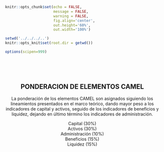 <!-- Configuración CHUNKS -->

```r

knitr::opts_chunk$set(echo = FALSE,
                      message = FALSE,
                      warning = FALSE,
                      fig.align='center',
                      out.height='60%',
                      out.width='100%')

setwd('../../../..')
knitr::opts_knit$set(root.dir = getwd())

options(scipen=999)

```

<br><br><br>

<div style="text-align: center;">

## PONDERACION DE ELEMENTOS CAMEL

La ponderación de los elementos CAMEL son asignados siguiendo los lineamientos presentados en el marco teórico, dando mayor peso a los indicadores de capital y activos, seguido de los indicadores de beneficios y liquidez, dejando en último término los indicadores de administración.

Capital (30%)<br>
Activos (30%)<br>
Administración (10%)<br>
Beneficios (15%)<br>
Liquidez (15%)<br>

</div>